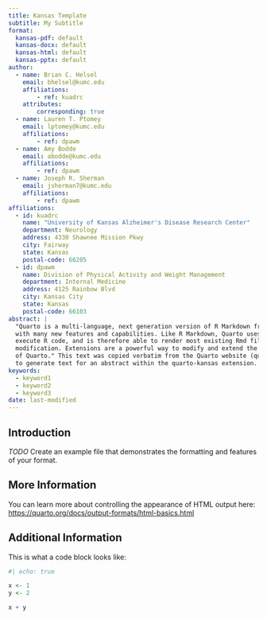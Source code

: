 ```yaml
---
title: Kansas Template
subtitle: My Subtitle
format:
  kansas-pdf: default
  kansas-docx: default
  kansas-html: default
  kansas-pptx: default
author:
  - name: Brian C. Helsel
    email: bhelsel@kumc.edu
    affiliations: 
        - ref: kuadrc
    attributes:
        corresponding: true
  - name: Lauren T. Ptomey
    email: lptomey@kumc.edu
    affiliations:
        - ref: dpawm
  - name: Amy Bodde
    email: abodde@kumc.edu
    affiliations:
        - ref: dpawm
  - name: Joseph R. Sherman
    email: jsherman7@kumc.edu
    affiliations:
        - ref: dpawm
affiliations:
  - id: kuadrc
    name: "University of Kansas Alzheimer's Disease Research Center"
    department: Neurology
    address: 4330 Shawnee Mission Pkwy
    city: Fairway
    state: Kansas
    postal-code: 66205
  - id: dpawm
    name: Division of Physical Activity and Weight Management
    department: Internal Medicine
    address: 4125 Rainbow Blvd
    city: Kansas City
    state: Kansas
    postal-code: 66103
abstract: |
  "Quarto is a multi-language, next generation version of R Markdown from Posit,
  with many new features and capabilities. Like R Markdown, Quarto uses knitr to
  execute R code, and is therefore able to render most existing Rmd files without
  modification. Extensions are a powerful way to modify and extend the behavior
  of Quarto." This text was copied verbatim from the Quarto website (quarto.org)
  to generate text for an abstract within the quarto-kansas extension.
keywords: 
  - keyword1
  - keyword2
  - keyword3
date: last-modified
---
```


## Introduction

*TODO* Create an example file that demonstrates the formatting and features of your format.

## More Information

You can learn more about controlling the appearance of HTML output here: <https://quarto.org/docs/output-formats/html-basics.html>

\newpage

## Additional Information

This is what a code block looks like:

```r
#| echo: true

x <- 1
y <- 2

x + y

```

